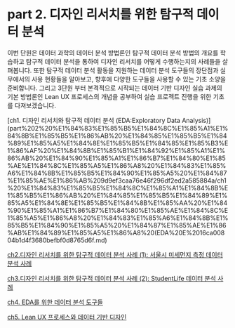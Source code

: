 # part 2. 디자인 리서치를 위한 탐구적 데이터 분석

이번 단원은 데이터 과학의 데이터 분석 방법론인 탐구적 데이터 분석 방법의 개요를 학습하고 탐구적 데이터 분석을 통하여 디자인 리서치를 어떻게 수행하는지의 사례들을 살펴봅니다. 또한 탐구적 데이터 분석 활동을 지원하는 데이터 분석 도구들의 장단점과 실무에서의 사용 현황들을 알아보고, 향후에 다양한 도구들을 사용할 수 있는 기초 소양을 준비합니다. 그리고 3단원 부터 본격적으로 시작되는 데이터 기반 디자인 실습 과제의 기본 방법론인 Lean UX 프로세스의 개념을 공부하여 실습 프로젝트 진행을 위한 기초를 다져보겠습니다. 

[ch1. 디자인 리서치와 탐구적 데이터 분석 (EDA:Exploratory Data Analysis)](part%202%20%E1%84%83%E1%85%B5%E1%84%8C%E1%85%A1%E1%84%8B%E1%85%B5%E1%86%AB%20%E1%84%85%E1%85%B5%E1%84%89%E1%85%A5%E1%84%8E%E1%85%B5%E1%84%85%E1%85%B3%E1%86%AF%20%E1%84%8B%E1%85%B1%E1%84%92%E1%85%A1%E1%86%AB%20%E1%84%90%E1%85%A1%E1%86%B7%E1%84%80%E1%85%AE%E1%84%8C%E1%85%A5%E1%86%A8%20%E1%84%83%E1%85%A6%E1%84%8B%E1%85%B5%E1%84%90%E1%85%A5%20%E1%84%87%E1%85%AE%E1%86%AB%209d9ef3caa76e46f296df2ed2a585884a/ch1%20%E1%84%83%E1%85%B5%E1%84%8C%E1%85%A1%E1%84%8B%E1%85%B5%E1%86%AB%20%E1%84%85%E1%85%B5%E1%84%89%E1%85%A5%E1%84%8E%E1%85%B5%E1%84%8B%E1%85%AA%20%E1%84%90%E1%85%A1%E1%86%B7%E1%84%80%E1%85%AE%E1%84%8C%E1%85%A5%E1%86%A8%20%E1%84%83%E1%85%A6%E1%84%8B%E1%85%B5%E1%84%90%E1%85%A5%20%E1%84%87%E1%85%AE%E1%86%AB%E1%84%89%E1%85%A5%E1%86%A8%20(EDA%20E%2016ca00804b1d4f3680befbf0d8765d6f.md)

[ch2.디자인 리서치를 위한 탐구적 데이터 분석 사례 (1): 서울시 미세먼지 측정 데이터 분석 사례](part%202%20%E1%84%83%E1%85%B5%E1%84%8C%E1%85%A1%E1%84%8B%E1%85%B5%E1%86%AB%20%E1%84%85%E1%85%B5%E1%84%89%E1%85%A5%E1%84%8E%E1%85%B5%E1%84%85%E1%85%B3%E1%86%AF%20%E1%84%8B%E1%85%B1%E1%84%92%E1%85%A1%E1%86%AB%20%E1%84%90%E1%85%A1%E1%86%B7%E1%84%80%E1%85%AE%E1%84%8C%E1%85%A5%E1%86%A8%20%E1%84%83%E1%85%A6%E1%84%8B%E1%85%B5%E1%84%90%E1%85%A5%20%E1%84%87%E1%85%AE%E1%86%AB%209d9ef3caa76e46f296df2ed2a585884a/ch2%20%E1%84%83%E1%85%B5%E1%84%8C%E1%85%A1%E1%84%8B%E1%85%B5%E1%86%AB%20%E1%84%85%E1%85%B5%E1%84%89%E1%85%A5%E1%84%8E%E1%85%B5%E1%84%85%E1%85%B3%E1%86%AF%20%E1%84%8B%E1%85%B1%E1%84%92%E1%85%A1%E1%86%AB%20%E1%84%90%E1%85%A1%E1%86%B7%E1%84%80%E1%85%AE%E1%84%8C%E1%85%A5%E1%86%A8%20%E1%84%83%E1%85%A6%E1%84%8B%E1%85%B5%E1%84%90%E1%85%A5%20%E1%84%87%E1%85%AE%E1%86%AB%E1%84%89%E1%85%A5%E1%86%A8%203eb5a679eaff46ebb8f89a60465a88f7.md)

[ch3.디자인 리서치를 위한 탐구적 데이터 분석 사례 (2): StudentLife 데이터 분석 사례](part%202%20%E1%84%83%E1%85%B5%E1%84%8C%E1%85%A1%E1%84%8B%E1%85%B5%E1%86%AB%20%E1%84%85%E1%85%B5%E1%84%89%E1%85%A5%E1%84%8E%E1%85%B5%E1%84%85%E1%85%B3%E1%86%AF%20%E1%84%8B%E1%85%B1%E1%84%92%E1%85%A1%E1%86%AB%20%E1%84%90%E1%85%A1%E1%86%B7%E1%84%80%E1%85%AE%E1%84%8C%E1%85%A5%E1%86%A8%20%E1%84%83%E1%85%A6%E1%84%8B%E1%85%B5%E1%84%90%E1%85%A5%20%E1%84%87%E1%85%AE%E1%86%AB%209d9ef3caa76e46f296df2ed2a585884a/ch3%20%E1%84%83%E1%85%B5%E1%84%8C%E1%85%A1%E1%84%8B%E1%85%B5%E1%86%AB%20%E1%84%85%E1%85%B5%E1%84%89%E1%85%A5%E1%84%8E%E1%85%B5%E1%84%85%E1%85%B3%E1%86%AF%20%E1%84%8B%E1%85%B1%E1%84%92%E1%85%A1%E1%86%AB%20%E1%84%90%E1%85%A1%E1%86%B7%E1%84%80%E1%85%AE%E1%84%8C%E1%85%A5%E1%86%A8%20%E1%84%83%E1%85%A6%E1%84%8B%E1%85%B5%E1%84%90%E1%85%A5%20%E1%84%87%E1%85%AE%E1%86%AB%E1%84%89%E1%85%A5%E1%86%A8%2012602331a45647fdafa31aa0402d19d0.md)

[ch4. EDA를 위한 데이터 분석 도구들 ](part%202%20%E1%84%83%E1%85%B5%E1%84%8C%E1%85%A1%E1%84%8B%E1%85%B5%E1%86%AB%20%E1%84%85%E1%85%B5%E1%84%89%E1%85%A5%E1%84%8E%E1%85%B5%E1%84%85%E1%85%B3%E1%86%AF%20%E1%84%8B%E1%85%B1%E1%84%92%E1%85%A1%E1%86%AB%20%E1%84%90%E1%85%A1%E1%86%B7%E1%84%80%E1%85%AE%E1%84%8C%E1%85%A5%E1%86%A8%20%E1%84%83%E1%85%A6%E1%84%8B%E1%85%B5%E1%84%90%E1%85%A5%20%E1%84%87%E1%85%AE%E1%86%AB%209d9ef3caa76e46f296df2ed2a585884a/ch4%20EDA%E1%84%85%E1%85%B3%E1%86%AF%20%E1%84%8B%E1%85%B1%E1%84%92%E1%85%A1%E1%86%AB%20%E1%84%83%E1%85%A6%E1%84%8B%E1%85%B5%E1%84%90%E1%85%A5%20%E1%84%87%E1%85%AE%E1%86%AB%E1%84%89%E1%85%A5%E1%86%A8%20%E1%84%83%E1%85%A9%E1%84%80%E1%85%AE%E1%84%83%E1%85%B3%E1%86%AF%20f33c6720d63543689cde30c39950b622.md)

[ch5. Lean UX 프로세스와 데이터 기반 디자인 ](part%202%20%E1%84%83%E1%85%B5%E1%84%8C%E1%85%A1%E1%84%8B%E1%85%B5%E1%86%AB%20%E1%84%85%E1%85%B5%E1%84%89%E1%85%A5%E1%84%8E%E1%85%B5%E1%84%85%E1%85%B3%E1%86%AF%20%E1%84%8B%E1%85%B1%E1%84%92%E1%85%A1%E1%86%AB%20%E1%84%90%E1%85%A1%E1%86%B7%E1%84%80%E1%85%AE%E1%84%8C%E1%85%A5%E1%86%A8%20%E1%84%83%E1%85%A6%E1%84%8B%E1%85%B5%E1%84%90%E1%85%A5%20%E1%84%87%E1%85%AE%E1%86%AB%209d9ef3caa76e46f296df2ed2a585884a/ch5%20Lean%20UX%20%E1%84%91%E1%85%B3%E1%84%85%E1%85%A9%E1%84%89%E1%85%A6%E1%84%89%E1%85%B3%E1%84%8B%E1%85%AA%20%E1%84%83%E1%85%A6%E1%84%8B%E1%85%B5%E1%84%90%E1%85%A5%20%E1%84%80%E1%85%B5%E1%84%87%E1%85%A1%E1%86%AB%20%E1%84%83%E1%85%B5%E1%84%8C%E1%85%A1%E1%84%8B%E1%85%B5%E1%86%AB%20b10320d1653e46d68342fc5e97b728fc.md)